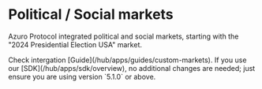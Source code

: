
# Political / Social markets

Azuro Protocol integrated political and social markets, starting with the "2024 Presidential Election USA" market.

<Callout type="info">
  Check intergation [Guide](/hub/apps/guides/custom-markets). If you use our [SDK](/hub/apps/sdk/overview), no additional changes are needed; just ensure you are using version `5.1.0` or above.
</Callout>
